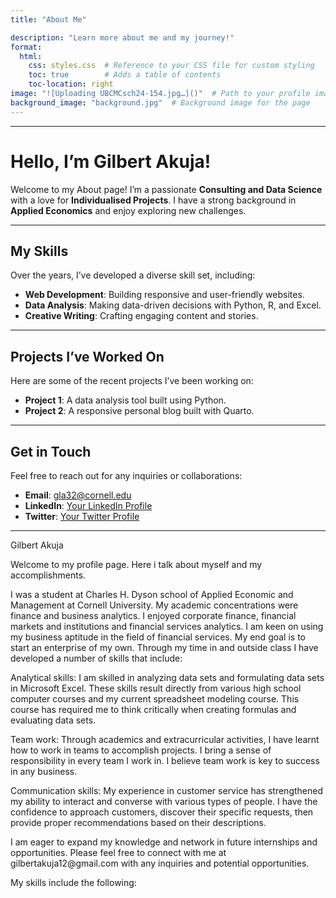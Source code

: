 ```yaml
---
title: "About Me"

description: "Learn more about me and my journey!"
format:
  html:
    css: styles.css  # Reference to your CSS file for custom styling
    toc: true        # Adds a table of contents
    toc-location: right
image: "![Uploading UBCMCsch24-154.jpg…]()"  # Path to your profile image
background_image: "background.jpg"  # Background image for the page
---
```


---

# Hello, I'm Gilbert Akuja!

Welcome to my About page! I'm a passionate **Consulting and Data Science** with a love for **Individualised Projects**. I have a strong background in **Applied Economics** and enjoy exploring new challenges.

---

## My Skills

Over the years, I've developed a diverse skill set, including:

- **Web Development**: Building responsive and user-friendly websites.
- **Data Analysis**: Making data-driven decisions with Python, R, and Excel.
- **Creative Writing**: Crafting engaging content and stories.

---

## Projects I've Worked On

Here are some of the recent projects I've been working on:

- **Project 1**: A data analysis tool built using Python.
- **Project 2**: A responsive personal blog built with Quarto.

---

## Get in Touch

Feel free to reach out for any inquiries or collaborations:

- **Email**: [gla32@cornell.edu](mailto:yourname@example.com)
- **LinkedIn**: [Your LinkedIn Profile](https://www.linkedin.com/in/yourname)
- **Twitter**: [Your Twitter Profile](https://twitter.com/yourname)

---
Gilbert Akuja 

Welcome to my profile page. Here i talk about myself and my accomplishments. 

I was a student at Charles H. Dyson school of Applied Economic and Management at Cornell University. My academic concentrations were finance and business analytics. I enjoyed corporate finance, financial markets and institutions and financial services analytics. I am keen on using my business aptitude in the field of financial services. My end goal is to start an enterprise of my own. Through my time in and outside class I have developed a number of skills that include:

Analytical skills: I am skilled in analyzing data sets and formulating data sets in Microsoft Excel. These skills result directly from various high school computer courses and my current spreadsheet modeling course. This course has required me to think critically when creating formulas and evaluating data sets.

Team work: Through academics and extracurricular activities, I have learnt how to work in teams to accomplish projects. I bring a sense of responsibility in every team I work in. I believe team work is key to success in any business. 

Communication skills: My experience in customer service has strengthened my ability to interact and converse with various types of people. I have the confidence to approach customers, discover their specific requests, then provide proper recommendations based on their descriptions. 

I am eager to expand my knowledge and network in future internships and opportunities. Please feel free to connect with me at gilbertakuja12@gmail.com with any inquiries and potential opportunities.


My skills include the following: 
